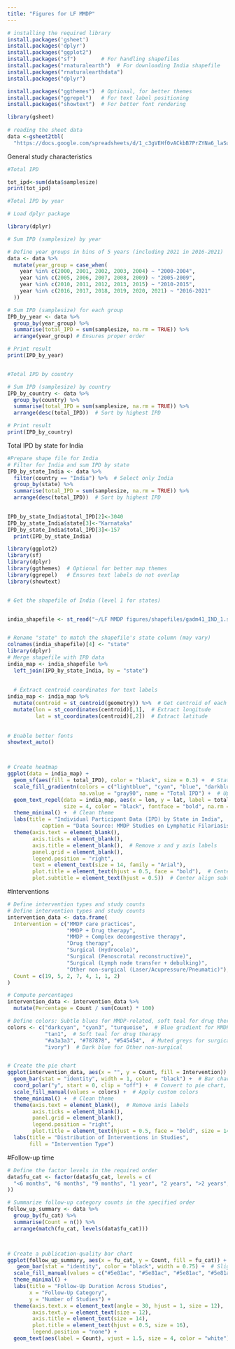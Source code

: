 ```yaml
---
title: "Figures for LF MMDP"
---
```

```r
# installing the required library 
install.packages('gsheet')
install.packages('dplyr')
install.packages("ggplot2")
install.packages("sf")        # For handling shapefiles
install.packages("rnaturalearth")  # For downloading India shapefile
install.packages("rnaturalearthdata")
install.packages("dplyr")

install.packages("ggthemes")  # Optional, for better themes
install.packages("ggrepel")   # For text label positioning
install.packages("showtext")  # For better font rendering
```

```r

library(gsheet)
 
# reading the sheet data
data <-gsheet2tbl(
  "https://docs.google.com/spreadsheets/d/1_c3gVEHf0vACkbB7PrZYNa6_laSuFVqk/edit?gid=937101449#gid=937101449")

```

General study characteristics

```r
#Total IPD

tot_ipd<-sum(data$samplesize)
print(tot_ipd)

#Total IPD by year

# Load dplyr package

library(dplyr)

# Sum IPD (samplesize) by year

# Define year groups in bins of 5 years (including 2021 in 2016-2021)
data <- data %>%
  mutate(year_group = case_when(
    year %in% c(2000, 2001, 2002, 2003, 2004) ~ "2000-2004",
    year %in% c(2005, 2006, 2007, 2008, 2009) ~ "2005-2009",
    year %in% c(2010, 2011, 2012, 2013, 2015) ~ "2010-2015",
    year %in% c(2016, 2017, 2018, 2019, 2020, 2021) ~ "2016-2021"
  ))

# Sum IPD (samplesize) for each group
IPD_by_year <- data %>%
  group_by(year_group) %>%
  summarise(total_IPD = sum(samplesize, na.rm = TRUE)) %>%
  arrange(year_group) # Ensures proper order

# Print result
print(IPD_by_year)


#Total IPD by country

# Sum IPD (samplesize) by country
IPD_by_country <- data %>%
  group_by(country) %>%
  summarise(total_IPD = sum(samplesize, na.rm = TRUE)) %>%
  arrange(desc(total_IPD))  # Sort by highest IPD

# Print result
print(IPD_by_country)
```

Total IPD by state for India

```r
#Prepare shape file for India
# Filter for India and sum IPD by state
IPD_by_state_India <- data %>%
  filter(country == "India") %>%  # Select only India
  group_by(state) %>%
  summarise(total_IPD = sum(samplesize, na.rm = TRUE)) %>%
  arrange(desc(total_IPD))  # Sort by highest IPD
  

IPD_by_state_India$total_IPD[2]<-3040
IPD_by_state_India$state[3]<-"Karnataka"
IPD_by_state_India$total_IPD[3]<-157
  print(IPD_by_state_India)
```

```r

library(ggplot2)
library(sf)
library(dplyr)
library(ggthemes)  # Optional for better map themes
library(ggrepel)   # Ensures text labels do not overlap
library(showtext)


# Get the shapefile of India (level 1 for states)


india_shapefile <- st_read("~/LF MMDP figures/shapefiles/gadm41_IND_1.shp")  # Change path


# Rename "state" to match the shapefile's state column (may vary)
colnames(india_shapefile)[4] <- "state"  
library(dplyr)
# Merge shapefile with IPD data
india_map <- india_shapefile %>%
  left_join(IPD_by_state_India, by = "state")
  
  
  # Extract centroid coordinates for text labels
india_map <- india_map %>%
  mutate(centroid = st_centroid(geometry)) %>%  # Get centroid of each state
  mutate(lon = st_coordinates(centroid)[,1],  # Extract longitude
         lat = st_coordinates(centroid)[,2])  # Extract latitude
         
         
# Enable better fonts
showtext_auto()



# Create heatmap
ggplot(data = india_map) +
  geom_sf(aes(fill = total_IPD), color = "black", size = 0.3) +  # State borders
  scale_fill_gradientn(colors = c("lightblue", "cyan", "blue", "darkblue"),
                       na.value = "gray90", name = "Total IPD") +  # Updated color scale
  geom_text_repel(data = india_map, aes(x = lon, y = lat, label = total_IPD),  # Correct coordinates
                  size = 4, color = "black", fontface = "bold", na.rm = TRUE) +  # Labels for total IPD
  theme_minimal() +  # Clean theme
  labs(title = "Individual Participant Data (IPD) by State in India",
           caption = "Data Source: MMDP Studies on Lymphatic Filariasis") +
  theme(axis.text = element_blank(), 
        axis.ticks = element_blank(),
        axis.title = element_blank(),  # Remove x and y axis labels
        panel.grid = element_blank(),
        legend.position = "right",
        text = element_text(size = 14, family = "Arial"),
        plot.title = element_text(hjust = 0.5, face = "bold"),  # Center align title
        plot.subtitle = element_text(hjust = 0.5))  # Center align subtitle
```

#Interventions

```r
# Define intervention types and study counts
# Define intervention types and study counts
intervention_data <- data.frame(
  Intervention = c("MMDP care practices", 
                   "MMDP + Drug therapy", 
                   "MMDP + Complex decongestive therapy", 
                   "Drug therapy",  
                   "Surgical (Hydrocele)", 
                   "Surgical (Penoscrotal reconstructive)", 
                   "Surgical (Lymph node transfer + debulking)",
                   "Other non-surgical (Laser/Acupressure/Pneumatic)"),  # Move this to end
  Count = c(19, 5, 2, 7, 4, 1, 1, 2)
)

# Compute percentages
intervention_data <- intervention_data %>%
  mutate(Percentage = Count / sum(Count) * 100)

# Define colors: Subtle blues for MMDP-related, soft teal for drug therapy, muted greys for surgical
colors <- c("darkcyan", "cyan3", "turquoise",  # Blue gradient for MMDP-related
            "tan1",  # Soft teal for drug therapy
            "#a3a3a3", "#787878", "#545454",  # Muted greys for surgical interventions
            "ivory")  # Dark blue for Other non-surgical


# Create the pie chart
ggplot(intervention_data, aes(x = "", y = Count, fill = Intervention)) +
  geom_bar(stat = "identity", width = 1, color = "black") +  # Bar chart for pie
  coord_polar("y", start = 0, clip = "off") +  # Convert to pie chart, prevent label cutoff
  scale_fill_manual(values = colors) +  # Apply custom colors
  theme_minimal() +  # Clean theme
  theme(axis.text = element_blank(),  # Remove axis labels
        axis.ticks = element_blank(),
        panel.grid = element_blank(),
        legend.position = "right",
        plot.title = element_text(hjust = 0.5, face = "bold", size = 14)) +
  labs(title = "Distribution of Interventions in Studies",
       fill = "Intervention Type")


```

#Follow-up time
```r
# Define the factor levels in the required order
data$fu_cat <- factor(data$fu_cat, levels = c(
  "<6 months", "6 months", "9 months", "1 year", "2 years", ">2 years", "No Follow-Up Information"
))

# Summarize follow-up category counts in the specified order
follow_up_summary <- data %>%
  group_by(fu_cat) %>%
  summarise(Count = n()) %>%
  arrange(match(fu_cat, levels(data$fu_cat)))



# Create a publication-quality bar chart
ggplot(follow_up_summary, aes(x = fu_cat, y = Count, fill = fu_cat)) +
   geom_bar(stat = "identity", color = "black", width = 0.75) +  # Slightly closer bars
  scale_fill_manual(values = c("#5e81ac", "#5e81ac", "#5e81ac", "#5e81ac", "#5e81ac", "#5e81ac", "gray30")) +  # Subtle professional colors
  theme_minimal() +
  labs(title = "Follow-Up Duration Across Studies",
       x = "Follow-Up Category",
       y = "Number of Studies") +
  theme(axis.text.x = element_text(angle = 30, hjust = 1, size = 12),
        axis.text.y = element_text(size = 12),
        axis.title = element_text(size = 14),
        plot.title = element_text(hjust = 0.5, size = 16),
        legend.position = "none") +
  geom_text(aes(label = Count), vjust = 1.5, size = 4, color = "white")  # Display number of studies inside bars


```



